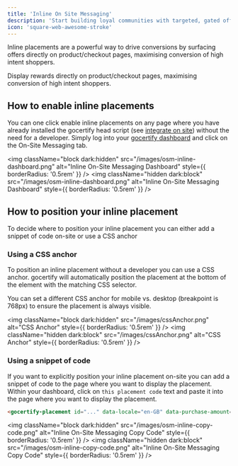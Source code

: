 ```yaml
---
title: 'Inline On Site Messaging'
description: 'Start building loyal communities with targeted, gated offers.'
icon: 'square-web-awesome-stroke'
---
```


Inline placements are a powerful way to drive conversions by surfacing offers directly on product/checkout pages, maximising conversion of high intent shoppers.

<CardGroup cols={1}>
  <Card title="In-line" href="/section/promoteOffers/on-site-placements" img="/images/inlinePlacementOSM.png">
    Display rewards directly on product/checkout pages, maximising conversion of high intent shoppers.
  </Card>
</CardGroup>

## How to enable inline placements
You can one click enable inline placements on any page where you have already installed the gocertify head script (see [integrate on site](/section/gettingStarted/integrateOnSite)) without the need for a developer.
Simply log into your [gocertify dashboard](https://secure.gocertify.me/dashboard) and click on the On-Site Messaging tab.

<img
  className="block dark:hidden"
  src="/images/osm-inline-dashboard.png"
  alt="Inline On-Site Messaging Dashboard"
  style={{ borderRadius: '0.5rem' }}
/>
<img
  className="hidden dark:block"
  src="/images/osm-inline-dashboard.png"
  alt="Inline On-Site Messaging Dashboard"
  style={{ borderRadius: '0.5rem' }}
/>


## How to position your inline placement
To decide where to position your inline placement you can either add a snippet of code on-site or use a CSS anchor

### Using a CSS anchor
To position an inline placement without a developer you can use a CSS anchor. gocertify will automatically position the placement at the bottom of the element with the matching CSS selector.

<Tip>
    You can set a different CSS anchor for mobile vs. desktop (breakpoint is 768px) to ensure the placement is always visible.
</Tip>


<img
  className="block dark:hidden"
  src="/images/cssAnchor.png"
  alt="CSS Anchor"
  style={{ borderRadius: '0.5rem' }}
/>
<img
  className="hidden dark:block"
  src="/images/cssAnchor.png"
  alt="CSS Anchor"
  style={{ borderRadius: '0.5rem' }}
/>

### Using a snippet of code
If you want to explicitly position your inline placement on-site you can add a snippet of code to the page where you want to display the placement. Within your dashboard, click on `this placement code` text and paste it into the page where you want to display the placement.

```html
<gocertify-placement id="..." data-locale="en-GB" data-purchase-amount="" ></gocertify-placement>
```

<img
  className="block dark:hidden"
  src="/images/osm-inline-copy-code.png"
  alt="Inline On-Site Messaging Copy Code"
  style={{ borderRadius: '0.5rem' }}
/>
<img
  className="hidden dark:block"
  src="/images/osm-inline-copy-code.png"
  alt="Inline On-Site Messaging Copy Code"
  style={{ borderRadius: '0.5rem' }}
/>



